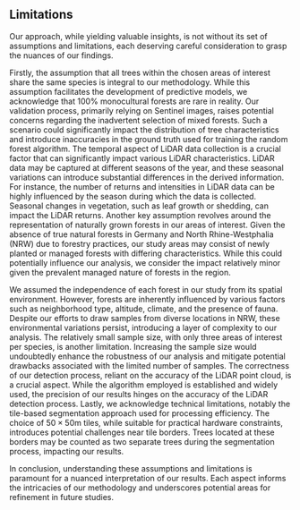 ## Limitations

Our approach, while yielding valuable insights, is not without its set of assumptions and limitations, each deserving careful consideration to grasp the nuances of our findings.

Firstly, the assumption that all trees within the chosen areas of interest share the same species is integral to our methodology. While this assumption facilitates the development of predictive models, we acknowledge that 100% monocultural forests are rare in reality. Our validation process, primarily relying on Sentinel images, raises potential concerns regarding the inadvertent selection of mixed forests. Such a scenario could significantly impact the distribution of tree characteristics and introduce inaccuracies in the ground truth used for training the random forest algorithm.
 The temporal aspect of LiDAR data collection is a crucial factor that can significantly impact various LiDAR characteristics. LiDAR data may be captured at different seasons of the year, and these seasonal variations can introduce substantial differences in the derived information. For instance, the number of returns and intensities in LiDAR data can be highly influenced by the season during which the data is collected. Seasonal changes in vegetation, such as leaf growth or shedding, can impact the LiDAR returns. Another key assumption revolves around the representation of naturally grown forests in our areas of interest. Given the absence of true natural forests in Germany and North Rhine-Westphalia (NRW) due to forestry practices, our study areas may consist of newly planted or managed forests with differing characteristics. While this could potentially influence our analysis, we consider the impact relatively minor given the prevalent managed nature of forests in the region.

We assumed the independence of each forest in our study from its spatial environment. However, forests are inherently influenced by various factors such as neighborhood type, altitude, climate, and the presence of fauna. Despite our efforts to draw samples from diverse locations in NRW, these environmental variations persist, introducing a layer of complexity to our analysis.
 The relatively small sample size, with only three areas of interest per species, is another limitation. Increasing the sample size would undoubtedly enhance the robustness of our analysis and mitigate potential drawbacks associated with the limited number of samples. The correctness of our detection process, reliant on the accuracy of the LiDAR point cloud, is a crucial aspect. While the algorithm employed is established and widely used, the precision of our results hinges on the accuracy of the LiDAR detection process. Lastly, we acknowledge technical limitations, notably the tile-based segmentation approach used for processing efficiency. The choice of $50\times50$m tiles, while suitable for practical hardware constraints, introduces potential challenges near tile borders. Trees located at these borders may be counted as two separate trees during the segmentation process, impacting our results.

In conclusion, understanding these assumptions and limitations is paramount for a nuanced interpretation of our results. Each aspect informs the intricacies of our methodology and underscores potential areas for refinement in future studies.
